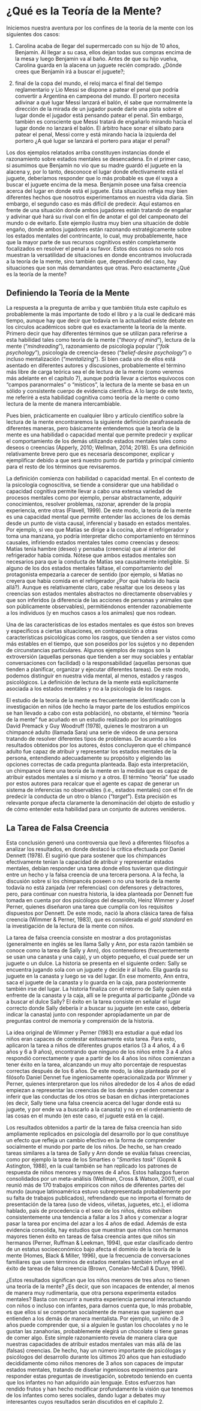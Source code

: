 # ¿Qué es la Teoría de la Mente?

Iniciemos nuestra aventura por los confines de la teoría de la mente con los siguientes dos casos: 

(1) Carolina acaba de llegar del supermercado con su hijo de 10 años, Benjamín. Al llegar a su casa, ellos dejan todas sus compras encima de la mesa y luego Benjamin va al baño. Antes de que su hijo vuelva, Carolina guarda en la alacena un juguete recién comprado. ¿Dónde crees que Benjamín irá a buscar el juguete?;

(2) final de la copa del mundo, el reloj marca el final del tiempo reglamentario y Lio Messi se dispone a patear el penal que podría convertir a Argentina en campeona del mundo. El portero necesita adivinar a qué lugar Messi lanzará el balón, él sabe que normalmente la dirección de la mirada de un jugador puede darle una pista sobre el lugar donde el jugador está pensando patear el penal. Sin embargo, también es consciente que Messi tratará de engañarlo mirando hacia el lugar donde no lanzará el balón. El árbitro hace sonar el silbato para patear el penal, Messi corre y está mirando hacia la izquierda del portero ¿A qué lugar se lanzará el portero para atajar el penal? 

Los dos ejemplos relatados arriba constituyen instancias donde el razonamiento sobre estados mentales se desencadena. En el primer caso, si asumimos que Benjamín no vio que su madre guardó el juguete en la alacena y, por lo tanto, desconoce el lugar donde efectivamente está el juguete, deberíamos responder que lo más probable es que él vaya a buscar el juguete encima de la mesa. Benjamín posee una falsa creencia acerca del lugar en donde está el juguete. Esta situación refleja muy bien diferentes hechos que nosotros experimentamos en nuestra vida diaria. Sin embargo, el segundo caso es más difícil de predecir. Aquí estamos en frente de una situación donde ambos jugadores están tratando de engañar y adivinar qué hará su rival con el fin de anotar el gol del campeonato del mundo o de evitarlo. Este ejemplo ilustra muy bien una situación de doble engaño, donde ambos jugadores están razonando estratégicamente sobre los estados mentales del contrincante, lo cual, muy probablemente, hace que la mayor parte de sus recursos cognitivos estén completamente focalizados en resolver el penal a su favor. Estos dos casos no solo nos muestran la versatilidad de situaciones en donde encontramos involucrada a la teoría de la mente, sino también que, dependiendo del caso, hay situaciones que son más demandantes que otras. Pero exactamente ¿Qué es la teoría de la mente?

## Definiendo la Teoría de la Mente

La respuesta a la pregunta de arriba y que también titula este capítulo es probablemente la más importante de todo el libro y a la cual le dedicaré más tiempo, aunque hay que decir que todavía en la actualidad existe debate en los círculos académicos sobre qué es exactamente la teoría de la mente. Primero decir que hay diferentes términos que se utilizan para referirse a esta habilidad tales como teoría de la mente ("*theory of mind*"), lectura de la mente (“*mindreading*”), razonamiento de psicología popular (“*folk psychology*”), psicología de creencia-deseo (“*belief-desire psychology*”) o incluso mentalización (“*mentalizing*”). Si bien cada uno de ellos está asentado en diferentes autores y discusiones, probablemente el término más libre de carga teórica sea el de lectura de la mente (como veremos más adelante en el capítulo 7), aunque podría llevar a ciertos equívocos con “campos paranormales” o “místicos”, la lectura de la mente se basa en un sólido y consistente cuerpo de evidencia científica. A lo largo de este texto, me referiré a esta habilidad cognitiva como teoría de la mente o como lectura de la mente de manera intercambiable.

Pues bien, prácticamente en cualquier libro y artículo científico sobre la lectura de la mente encontraremos la siguiente definición parafraseada de diferentes maneras, pero básicamente entendemos que la teoría de la mente es una habilidad o capacidad mental que permite predecir y explicar el comportamiento de los demás utilizando estados mentales tales como deseos o creencias (Apperly, 2010; Wellman, 2014; 2018).\footnote[1]{Al interior de las ciencias cognitivas, esta definición constata el hecho que las personas en términos prácticos usan los estados mentales para entender, explicar, manipular y predecir el comportamiento de los demás, independientemente del problema filosófico de las “otras mentes” o cómo saber si los otros poseen una mente al igual que la de uno mismo y si, efectivamente, los estados mentales tienen eficacia causal para explicar las acciones de otros. Para propósitos de esta introducción, dicho problema, si bien es central y fundamental para entender a los seres humanos, no es el centro de discusión.} Es una definición relativamente breve pero que es necesaria descomponer, explicar y ejemplificar debido a que será nuestro punto de partida y principal cimiento para el resto de los términos que revisaremos. 

La definición comienza con habilidad o capacidad mental. En el contexto de la psicología cognoscitiva, se tiende a considerar que una habilidad o capacidad cognitiva permite llevar a cabo una extensa variedad de procesos mentales como por ejemplo, pensar abstractamente, adquirir conocimientos, resolver problemas, razonar, aprender de la propia experiencia, entre otras (Flavell, 1999). De este modo, la teoría de la mente es una capacidad mental que permite entender las acciones de los demás desde un punto de vista causal, inferencial y basado en estados mentales. Por ejemplo, si veo que Matías se dirige a la cocina, abre el refrigerador y toma una manzana, yo podría interpretar dicho comportamiento en términos causales, infiriendo estados mentales tales como creencias y deseos: Matías tenía hambre (deseo) y pensaba (creencia) que al interior del refrigerador había comida. Nótese que ambos estados mentales son necesarios para que la conducta de Matías sea causalmente inteligible. Si alguno de los dos estados mentales faltase, el comportamiento del protagonista empezaría a carecer de sentido (por ejemplo, si Matías no creyera que había comida en el refrigerador ¿Por qué habría ido hacia allá?). Aunque es relativamente claro, cabe resaltar que los deseos y las creencias son estados mentales abstractos no directamente observables y que son inferidos (a diferencia de las acciones de personas y animales que son públicamente observables), permitiéndonos entender razonablemente a los individuos (y en muchos casos a los animales) que nos rodean.

Una de las características de los estados mentales es que éstos son breves y específicos a ciertas situaciones, en contraposición a otras características psicológicas como los rasgos, que tienden a ser vistos como más estables en el tiempo, que son poseídos por los sujetos y no dependen de circunstancias particulares. Algunos ejemplos de rasgos son la extroversión (aquellas personas que tienden a ser muy sociables y entablar conversaciones con facilidad) o la responsabilidad (aquellas personas que tienden a planificar, organizar y ejecutar diferentes tareas). De este modo, podemos distinguir en nuestra vida mental, al menos, estados y rasgos psicológicos. La definición de lectura de la mente está explícitamente asociada a los estados mentales y no a la psicología de los rasgos.

El estudio de la teoría de la mente es frecuentemente identificado con la investigación en niños (de hecho la mayor parte de los estudios empíricos se han llevado a cabo con esta población), no obstante, el término “teoría de la mente” fue acuñado en un estudio realizado por los primatólogos David Premack y Guy Woodruff (1978), quienes le mostraron a un chimpancé adulto (llamada Sara) una serie de videos de una persona tratando de resolver diferentes tipos de problemas. De acuerdo a los resultados obtenidos por los autores, éstos concluyeron que el chimpancé adulto fue capaz de atribuir y representar los estados mentales de la persona, entendiendo adecuadamente su propósito y eligiendo las opciones correctas de cada pregunta planteada. Bajo esta interpretación, un chimpancé tiene una teoría de la mente en la medida que es capaz de atribuir estados mentales a sí mismo y a otros. El término “teoría” fue usado por estos autores para recalcar que el agente es capaz de generar un sistema de inferencias no observables (i.e., estados mentales) con el fin de predecir la conducta de un otro o blanco (“*target*”). Esta precisión es relevante porque afecta claramente la denominación del objeto de estudio y de cómo entender esta habilidad para un conjunto de autores venideros.

## La Tarea de Falsa Creencia

Esta conclusión generó una controversia que llevó a diferentes filósofos a analizar los resultados, en donde destacó la crítica efectuada por Daniel Dennett (1978). Él sugirió que para sostener que los chimpancés efectivamente tenían la capacidad de atribuir y representar estados mentales, debían responder una tarea donde ellos tuvieran que distinguir entre un hecho y la falsa creencia de una tercera persona.  A la fecha, la discusión sobre si los chimpancés poseen o no una teoría de la mente todavía no está zanjada (ver referencias) con defensores y detractores, pero, para continuar con nuestra historia, la idea planteada por Dennett fue tomada en cuenta por dos psicólogos del desarrollo, Heinz Wimmer y Josef Perner, quienes diseñaron una tarea que cumplía con los requisitos dispuestos por Dennett. De este modo, nació la ahora clásica tarea de falsa creencia (Wimmer & Perner, 1983), que es considerada el *gold standard* en la investigación de la lectura de la mente con niños.

La tarea de falsa creencia consiste en mostrar a dos protagonistas (generalmente en inglés se les llama Sally y Ann, por esta razón también se conoce como la tarea de Sally y Ann), dos contenedores (frecuentemente se usan una canasta y una caja), y un objeto pequeño, el cual puede ser un juguete o un dulce. La historia se presenta en el siguiente orden: Sally se encuentra jugando sola con un juguete y decide ir al baño. Ella guarda su juguete en la canasta y luego se va del lugar. En ese momento, Ann entra, saca el juguete de la canasta y lo guarda en la caja, para posteriormente también irse del lugar. La historia finaliza con el retorno de Sally quien está enfrente de la canasta y la caja, allí se le pregunta al participante ¿Dónde va a buscar el dulce Sally? El éxito en la tarea consiste en señalar el lugar correcto donde Sally debería ir a buscar su juguete (en este caso, debería indicar la canasta) junto con responder apropiadamente un par de preguntas control de memoria y comprensión de la historia. 

La idea original de Wimmer y Perner (1983) era estudiar a qué edad los niños eran capaces de contestar exitosamente esta tarea. Para esto, aplicaron la tarea a niños de diferentes grupos etarios (3 a 4 años, 4 a 6 años y 6 a 9 años), encontrando que ninguno de los niños entre 3 a 4 años respondió correctamente y que a partir de los 4 años los niños comienzan a tener éxito en la tarea, alcanzando un muy alto porcentaje de respuestas correctas después de los 6 años. De este modo, la idea planteada por el filósofo Daniel Dennet fue ingeniosamente operacionalizada por Wimmer y Perner, quienes interpretaron que los niños alrededor de los 4 años de edad empiezan a representar las creencias de los demás y pueden comenzar a inferir que las conductas de los otros se basan en dichas interpretaciones (es decir, Sally tiene una falsa creencia acerca del lugar donde está su juguete, y por ende va a buscarlo a la canasta) y no en el ordenamiento de las cosas en el mundo (en este caso, el juguete está en la caja). 

Los resultados obtenidos a partir de la tarea de falsa creencia han sido ampliamente replicados en psicología del desarrollo por lo que constituye un efecto que refleja un cambio efectivo en la forma de comprender socialmente el mundo por parte de los niños. De hecho, se han creado tareas similares a la tarea de Sally y Ann donde se evalúa falsas creencias, como por ejemplo la tarea de los Smarties o “*Smarties task*” (Gopnik & Astington, 1988)\footnote[2]{Los “Smarties” son chocolates comunes en países anglosajones (similares a los M &S) y que los niños pueden reconocer fácilmente. En el curso de la tarea, a los niños se les pregunta qué hay al interior de la caja (deberían haber chocolates, por lo que ellos deberían responder que hay “Smarties”). Cuando se abre la caja, ellos se dan cuenta que hay lápices en vez de golosinas. El experimentador en ese momento cierra la caja y prosigue con la tarea. A continuación, entra un nuevo personaje a la historia, quien nunca ha visto el contenido de la caja antes, allí se le pregunta a los niños ¿Qué cree el personaje que hay dentro de la caja? Los niños luego de los 4 años responden “Smarties”, pero sorprendentemente, niños menores y/o que no poseen una comprensión acabada de las falsas creencias, responden que hay lápices, sugiriendo que aún no son capaces de distinguir entre el real estado de cosas y las creencias de otras personas}, en la cual también se han replicado los patrones de respuesta de niños menores y mayores de 4 años. Estos hallazgos fueron consolidados por un meta-análisis (Wellman, Cross & Watson, 2001), el cual reunió más de 170 trabajos empíricos con niños de diferentes partes del mundo (aunque latinoamérica estuvo subrepresentada probablemente por su falta de trabajos publicados), refrendando que no importa el formato de presentación de la tarea (uso de videos, viñetas, juguetes, etc.), el idioma hablado, pais de procedencia o el sexo de los niños, éstos exhiben consistentemente una tendencia a fallar a los 3 años y comenzar a lograr pasar la tarea por encima del azar a los 4 años de edad. Además de esta evidencia consolida, hay estudios que muestran que niños con hermanos mayores tienen éxito en tareas de falsa creencia antes que niños sin hermanos (Perner, Ruffman & Leekman, 1994), que estar clasificado dentro de un estatus socioeconómico bajo afecta el dominio de la teoría de la mente (Homes, Black & Miller, 1996), que la frecuencia de conversaciones familiares que usen términos de estados mentales también influye en el éxito de tareas de falsa creencia (Brown, Conelan-McCall & Dunn, 1996).  

¿Estos resultados significan que los niños menores de tres años no tienen una teoría de la mente? ¿Es decir, que son incapaces de entender, al menos de manera muy rudimentaria, que otra persona experimenta estados mentales? Basta con recurrir a nuestra experiencia personal interactuando con niños o incluso con infantes, para darnos cuenta que, lo más probable, es que ellos sí se comportan socialmente de maneras que sugieren que entienden a los demás de manera mentalista. Por ejemplo, un niño de 3 años puede comprender que, si a alguien le gustan los chocolates y no le gustan las zanahorias, probablemente elegirá un chocolate si tiene ganas de comer algo. Este simple razonamiento revela de manera clara que nuestras capacidades de atribuir estados mentales van más allá de las (falsas) creencias. De hecho, hay un número importante de psicólogas y psicólogos del desarrollo durante los últimos 20 años que han estudiado decididamente cómo niños menores de 3 años son capaces de imputar estados mentales, tratando de diseñar ingeniosos experimentos para responder estas preguntas de investigación, sobretodo teniendo en cuenta que los infantes no han adquirido aún lenguaje. Estos esfuerzos han rendido frutos y han hecho modificar profundamente la visión que tenemos de los infantes como seres sociales, dando lugar a debates muy interesantes cuyos resultados serán discutidos en el capítulo 2.

